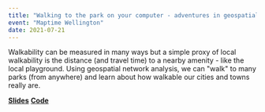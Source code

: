 ```yaml
---
title: "Walking to the park on your computer - adventures in geospatial network analysis"
event: "Maptime Wellington"
date: 2021-07-21
---
```


Walkability can be measured in many ways but a simple proxy of local walkability is the distance (and travel time) to a nearby amenity - like the local playground. Using geospatial network analysis, we can \"walk\" to many parks (from anywhere) and learn about how walkable our cities and towns really are.

<a href="https://shriv.github.io/maptime-jul21/index.slides#/" class="btn btn-primary">**Slides**</a> <a href="https://github.com/shriv/maptime-jul21" class="btn btn-primary">**Code**</a>
